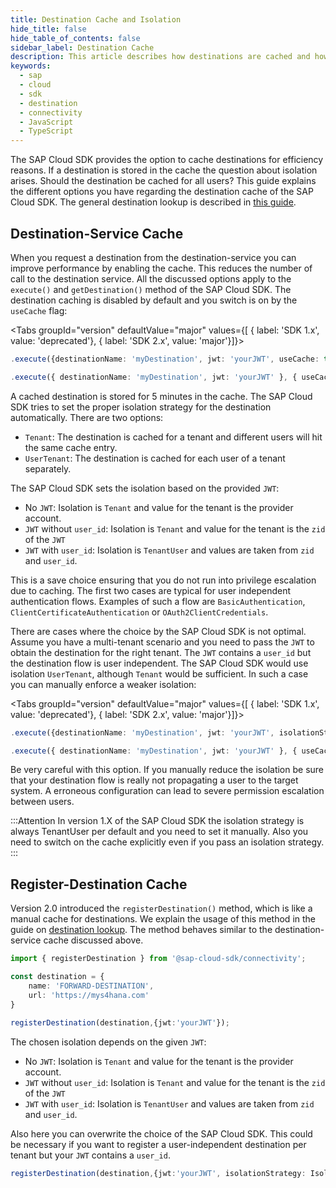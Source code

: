 ```yaml
---
title: Destination Cache and Isolation
hide_title: false
hide_table_of_contents: false
sidebar_label: Destination Cache
description: This article describes how destinations are cached and how the cache entries are isolated with respect to Tenant and User.
keywords:
  - sap
  - cloud
  - sdk
  - destination
  - connectivity
  - JavaScript
  - TypeScript
---
```


The SAP Cloud SDK provides the option to cache destinations for efficiency reasons.
If a destination is stored in the cache the question about isolation arises.
Should the destination be cached for all users?
This guide explains the different options you have regarding the destination cache of the SAP Cloud SDK.
The general destination lookup is described in [this guide](./destination.mdx).

## Destination-Service Cache

When you request a destination from the destination-service you can improve performance by enabling the cache.
This reduces the number of call to the destination service.
All the discussed options apply to the `execute()` and `getDestination()` method of the SAP Cloud SDK.
The destination caching is disabled by default and you switch is on by the `useCache` flag:

<Tabs groupId="version" defaultValue="major" values={[
{ label: 'SDK 1.x', value: 'deprecated'},
{ label: 'SDK 2.x', value: 'major'}]}>

<TabItem value="major">

```ts
.execute({destinationName: 'myDestination', jwt: 'yourJWT', useCache: true})
```

</TabItem>
<TabItem value="deprecated">

```ts
.execute({ destinationName: 'myDestination', jwt: 'yourJWT' }, { useCache: true })
```

</TabItem>
</Tabs>

A cached destination is stored for 5 minutes in the cache.
The SAP Cloud SDK tries to set the proper isolation strategy for the destination automatically.
There are two options:
- `Tenant`: The destination is cached for a tenant and different users will hit the same cache entry.
- `UserTenant`: The destination is cached for each user of a tenant separately.

The SAP Cloud SDK sets the isolation based on the provided `JWT`:
- No `JWT`: Isolation is `Tenant` and value for the tenant is the provider account.
- `JWT` without `user_id`: Isolation is `Tenant` and value for the tenant is the `zid` of the `JWT`
- `JWT` with `user_id`: Isolation is `TenantUser` and values are taken from `zid` and `user_id`.

This is a save choice ensuring that you do not run into privilege escalation due to caching.
The first two cases are typical for user independent authentication flows.
Examples of such a flow are `BasicAuthentication`, `ClientCertificateAuthentication` or `OAuth2ClientCredentials`.

There are cases where the choice by the SAP Cloud SDK is not optimal.
Assume you have a multi-tenant scenario and you need to pass the `JWT` to obtain the destination for the right tenant.
The `JWT` contains a `user_id`  but the destination flow is user independent.
The SAP Cloud SDK would use isolation `UserTenant`, although `Tenant` would be sufficient.
In such a case you can manually enforce a weaker isolation:

 <Tabs groupId="version" defaultValue="major" values={[
 { label: 'SDK 1.x', value: 'deprecated'},
 { label: 'SDK 2.x', value: 'major'}]}>

 <TabItem value="major">

 ```ts
 .execute({destinationName: 'myDestination', jwt: 'yourJWT', isolationStrategy: IsolationStrategy.Tenant})
 ```

 </TabItem>
 <TabItem value="deprecated">

 ```ts
 .execute({ destinationName: 'myDestination', jwt: 'yourJWT' }, { useCache: true, isolationStrategy: IsolationStrategy.Tenant })
 ```

 </TabItem>
 </Tabs>

Be very careful with this option.
If you manually reduce the isolation be sure that your destination flow is really not propagating a user to the target system.
A erroneous configuration can lead to severe permission escalation between users.

:::Attention
In version 1.X of the SAP Cloud SDK the isolation strategy is always TenantUser per default and you need to set it manually.
Also you need to switch on the cache explicitly even if you pass an isolation strategy.
:::

## Register-Destination Cache

Version 2.0 introduced the `registerDestination()` method, which is like a manual cache for destinations.
We explain the usage of this method in the guide on [destination lookup](./destination.mdx).
The method behaves similar to the destination-service cache discussed above.


```ts
import { registerDestination } from '@sap-cloud-sdk/connectivity';

const destination = {
    name: 'FORWARD-DESTINATION',
    url: 'https://mys4hana.com'
}

registerDestination(destination,{jwt:'yourJWT'});
```

The chosen isolation depends on the given `JWT`:
- No `JWT`: Isolation is `Tenant` and value for the tenant is the provider account.
- `JWT` without `user_id`: Isolation is `Tenant` and value for the tenant is the `zid` of the `JWT`
- `JWT` with `user_id`: Isolation is `TenantUser` and values are taken from `zid` and `user_id`.

Also here you can overwrite the choice of the SAP Cloud SDK.
This could be necessary if you want to register a user-independent destination per tenant but your `JWT` contains a `user_id`.

```ts
registerDestination(destination,{jwt:'yourJWT', isolationStrategy: IsolationStrategy.Tenant});
```

